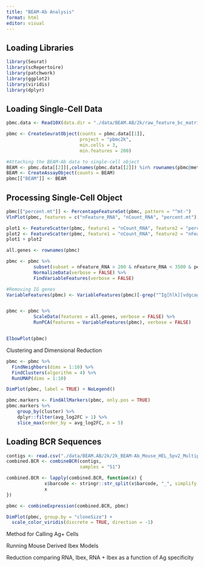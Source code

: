 ```yaml
---
title: "BEAM-Ab Analysis"
format: html
editor: visual
---
```


## Loading Libraries

```r
library(Seurat)
library(scRepertoire)
library(patchwork)
library(ggplot2)
library(viridis)
library(dplyr)
```

## Loading Single-Cell Data

```r
pbmc.data <- Read10X(data.dir = "./data/BEAM.AB/2k/raw_feature_bc_matrix")

pbmc <- CreateSeuratObject(counts = pbmc.data[[1]], 
                           project = "pbmc2k", 
                           min.cells = 3, 
                           min.features = 200)

#Attaching the BEAM-Ab data to single-cell object
BEAM <- pbmc.data[[2]][,colnames(pbmc.data[[2]]) %in% rownames(pbmc@meta.data)]
BEAM <- CreateAssayObject(counts = BEAM)
pbmc[["BEAM"]] <- BEAM
```

## Processing Single-Cell Object

```r
pbmc[["percent.mt"]] <- PercentageFeatureSet(pbmc, pattern = "^mt-")
VlnPlot(pbmc, features = c("nFeature_RNA", "nCount_RNA", "percent.mt"), ncol = 3)

plot1 <- FeatureScatter(pbmc, feature1 = "nCount_RNA", feature2 = "percent.mt")
plot2 <- FeatureScatter(pbmc, feature1 = "nCount_RNA", feature2 = "nFeature_RNA")
plot1 + plot2

all.genes <- rownames(pbmc)

pbmc <- pbmc %>% 
          subset(subset = nFeature_RNA > 200 & nFeature_RNA < 3500 & percent.mt < 10) %>%
          NormalizeData(verbose = FALSE) %>%
          FindVariableFeatures(verbose = FALSE) 

#Removing IG genes
VariableFeatures(pbmc) <- VariableFeatures(pbmc)[-grep("^Ig[hlk][vdgcagm]", VariableFeatures(pbmc))]


pbmc <- pbmc %>%
          ScaleData(features = all.genes, verbose = FALSE) %>%
          RunPCA(features = VariableFeatures(pbmc), verbose = FALSE)


ElbowPlot(pbmc)

```

Clustering and Dimensional Reduction

```r
pbmc <- pbmc %>%
  FindNeighbors(dims = 1:10) %>%
  FindClusters(algorithm = 4) %>%
  RunUMAP(dims = 1:10)

DimPlot(pbmc, label = TRUE) + NoLegend()
```

```r
pbmc.markers <- FindAllMarkers(pbmc, only.pos = TRUE)
pbmc.markers %>%
    group_by(cluster) %>%
    dplyr::filter(avg_log2FC > 1) %>%
    slice_max(order_by = avg_log2FC, n = 5)
```

## Loading BCR Sequences

```r
contigs <- read.csv("./data/BEAM.AB/2k/2k_BEAM-Ab_Mouse_HEL_5pv2_Multiplex_vdj_b_all_contig_annotations.csv")
combined.BCR <- combineBCR(contigs,
                           samples = "S1")

combined.BCR <- lapply(combined.BCR, function(x) {
              x$barcode <- stringr::str_split(x$barcode, "_", simplify = TRUE)[,2]
              x
})

pbmc <- combineExpression(combined.BCR, pbmc)

DimPlot(pbmc, group.by = "cloneSize") + 
  scale_color_viridis(discrete = TRUE, direction = -1)
```

Method for Calling Ag+ Cells

Running Mouse Derived Ibex Models

Reduction comparing RNA, Ibex, RNA + Ibex as a function of Ag specificity
